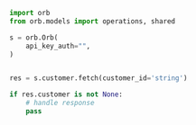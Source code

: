 ```python FetchCustomer.py
import orb
from orb.models import operations, shared

s = orb.Orb(
    api_key_auth="",
)


res = s.customer.fetch(customer_id='string')

if res.customer is not None:
    # handle response
    pass
```
